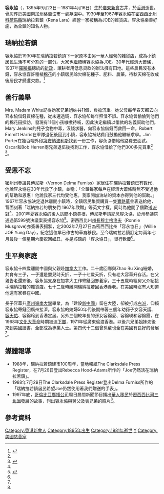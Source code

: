 {{Infobox Biography
| subject_name   = 容永協 
| image_name     = 
| image_size     = 
| image_caption  =  
| date_of_birth  = 1895年9月23日
| place_of_birth = {{QING}}[[廣東省|廣東省]][[新會|新會]]古井
| date_of_death  = 1981年4月16日
| place_of_death = {{flagicon|HKG|variant=1959}} [[大英帝國|英屬]][[英屬香港|香港]]
| occupation     = [[美國|美國]][[密西西比州|密西西比州]][[科荷馬縣_(密西西比州)|科荷馬縣]]瑞納拉若鎮知名人物
}}

'''容永協'''（{{lang-en|'''Willie "JOE" Yung'''}}，1895年9月23日－1981年4月16日）生於[[廣東|廣東]][[新會|新會]]古井，於[[香港|香港]]逝世。骨灰葬於[[美國|美國]]南[[加州|加州]]格蘭岱市一處墓園中。1930年至1967年容永協在[[密西西比州|密西西比州]][[科荷馬縣_(密西西比州)|科荷馬縣]]瑞納拉若鎮（Rena Lara）經營一家被稱為JOE的雜貨店。容永協樂善好施，為全鎮的知名人物。

==瑞納拉若鎮==
容永協於1930年在瑞納拉若鎮頂下一家原本由另一華人經營的雜貨店，成為小鎮居民生活不可分割的一部分。大家也繼續稱容永協為JOE。30年代經濟大蕭條，1937年[[羅斯福|羅斯福]]總統的[[羅斯福新政|新政]]，讓耕者用低息貸款的辦法擁有田地。這些農民沒有本錢，容永協容許種植[[棉花|棉花]]的小鎮居民賒欠棉花種子、肥料、農藥，待秋天棉花收成後居民才歸還欠款。<ref name="世界">{{cite news| last =宋穎| first =| title =密州容永協日的故事 人間有真愛 代代永傳誦| publisher =[[北美世界日報|北美世界日報 世界週刊]]| date =2008年10月26日| url =http://www.worldjournal.com/weekly93_disp.php?nt_seq_id=1792894&page=1| accessdate =2008年10月30日| deadurl =yes| archiveurl =https://web.archive.org/web/20081029205535/http://www.worldjournal.com/weekly93_disp.php?nt_seq_id=1792894| archivedate =2008年10月29日}}</ref>

==善行義舉==
Mrs. Madam White記得她家兄弟姐妹共11個，負擔沉重。她父母每年春天都去向容永協借錢買棉花種，從未還過錢，容永協卻每年照借不誤。容永協曾偷偷到他們的棉花田探訪，發現有11個小孩嗷嗷待哺，因此決定繼續以借款的名義幫助他們。Mary Jenkins的兒子食物中毒，沒錢求醫，向容永協借錢而救回一命。Robert Emmitt Harris在軍隊退伍後回到小鎮，容永協補貼費用鼓勵他繼續求學。Jim Porter在幾百哩外[[印第安納波利斯|印第安納波利斯]]找到一份工作，容永協借給他路費去面試。Oscar和Bob Herren兩兄弟退伍後找到工作，容永協借給了他們300多元買車<ref name="世界"/>
<ref>{{cite web
|url=http://mississippideltachinese.webs.com/news.htm
|title=Willie Joe Yung Is "Gone But Not Forgotten" in Rena Lara
|publisher=Mississippi Delta Chinese experience
|accessdate=2012-06-04
|archive-date=2013-10-30
|archive-url=https://web.archive.org/web/20131030001342/http://mississippideltachinese.webs.com/news.htm
|dead-url=no
}}</ref>。

==受恩不忘==
密州[[州參議員|州參議員]]傅尼斯（Vernon Delma Furniss）家居住在瑞納拉若鎮已有數代，他說容永協在30年代救了小鎮，並稱：「全鎮每家每戶在經濟大蕭條時無不受過他的幫助和恩惠！他說我家三代均受他惠，我家開加油站的資本亦得到他的幫助。」1967年容永協決定退休離開小鎮時，全鎮居民集資購買一隻[[寶路華_(手錶)|寶路華]]金表送給他，背面刻著「瑞納拉若的朋友們 1967年致贈」等英文字樣，同時為他開了個歡送[[派對|派對]]<ref name="世界"/>。2001年夏容永協的後人訪問小鎮尋根，傅尼斯申請紀念容永協，於州參議院通過第599號決議案表揚容永協<ref>{{cite web|url=http://billstatus.ls.state.ms.us/documents/2002/pdf/SC/SC0599SG.pdf|title=SENATE CONCURRENT RESOLUTION NO. 599|publisher=State of Missisippi|accessdate=2008年10月30日|archive-date=2014年8月11日|archive-url=https://web.archive.org/web/20140811085523/http://billstatus.ls.state.ms.us/documents/2002/pdf/SC/SC0599SG.pdf|dead-url=no}}</ref>。密西西比州[[州長|州長]][[穆士格洛夫|穆士格洛夫]]（Ronnie Musgrove)亦簽署表揚狀，定2002年7月27日為密西西比州「容永協日」（Willie JOE Yung Day），紀念這位早已作古的華裔移民。至今瑞納拉若鎮訂定每兩年七月最後一個星期六慶祝[[回鄉日|回鄉日]]，亦是該鎮的「容永協日」，舉行歡慶<ref name="世界"/>。

==生平與家庭==
容永協十四歲離開中國與父親赴[[加拿大|加拿大]]工作。二十歲回鄉與Zhao Ru Xing結婚，共育有三子，一子還是嬰兒時夭折，一子十七歲夭折，只有老大容華升存活。在父親告老還鄉後，容永協支身在加拿大工作寄錢回鄉養家。三十五歲時經舅父介紹接手瑞納拉若的雜貨店。七十二歲時離開瑞納拉若回香港養老。在美國時沒有人知道他還有家眷在中國。

長子容華升[[廣州|廣州]][[岭南大学_(广州)|嶺南大學]]畢業，為「建設[[中華人民共和國|新中國]]」留在大陸，卻被打成[[右派|右派]]，仰賴容永協寄錢回廣州接濟。容永協的媳婦50年代後期帶著三個年幼孫子女容天護、[[容天佑|容天佑]]、容錦玲到香港定居。另外三個較年長的孫女容錦愛、容錦瑛和容錦霞，在1968年[[文化大革命|文化大革命]]時期被迫[[上山下鄉運動|下鄉]]，1971年從廣東偷渡香港。以後六兄弟姐妹先後來到美國讀書，全部成為專業人士。第四代十二個曾孫輩也全在美國有良好的發展<ref name="世界"/>。

==媒體報導==
*1988年，瑞納拉若鎮建市100周年，當地報紙The Clarksdale Press Register，在7月26日登出Rebecca Hood-Adams所作的「Joe仍然活在瑞納拉若鎮」。
*1988年7月29日The Clarksdale Press Register登出Delma Furniss所作的「瑞納拉若鎮居民希望Joe仍然使用著我們贈送的手表」。
*1997年底，[[哥倫比亞廣播公司|哥倫比亞廣播公司]]周日晨間新聞節目播出[[華人|華人]][[移民|移民]]於[[密西西比河三角洲|密西西比河三角洲]]發展的故事，刊出容永協與舅父及表兄弟的照片<ref name="世界"/>。

==參考資料==
{{reflist}}

[[Category:香港新會人|Category:香港新會人]]
[[Category:1895年出生|Category:1895年出生]]
[[Category:1981年逝世|Category:1981年逝世]]
[[Category:容姓|Y]]
[[Category:美國慈善家|Category:美國慈善家]]